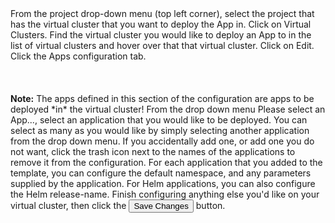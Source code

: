 
<Flow id="install-app-virtualcluster">
  <Step>
    From the project drop-down menu (top left corner), select the project that has the
            virtual cluster that you want to deploy the App in.
  </Step>
  <Step>
    Click on <NavStep>Virtual Clusters</NavStep>.
  </Step>
  <Step>
    Find the virtual cluster you would like to deploy an App to in the list of
    virtual clusters and hover over that that virtual cluster.
  </Step>
  <Step>
      Click on <Label>Edit</Label>.
  </Step>
  <Step>
    Click the <Label>Apps</Label> configuration tab. <br></br>
    <br></br>
    <b>Note:</b>
    The apps defined in this section of the configuration are apps to
    be deployed *in* the virtual cluster!
  </Step>
  <Step>
    From the drop down menu <Label>Please select an App...</Label>, select an
    application that you would like to be deployed. You can
    select as many as you would like by simply selecting another
    application from the drop down menu. If you accidentally add one, or add one you
    do not want, click the trash icon next to the names of the applications to remove it
    from the configuration.
  </Step>
  <Step>
    For each application that you added to the template, you can configure the default
    namespace, and any parameters supplied by the application. For Helm applications, you
    can also configure the Helm release-name.
  </Step>
  <Step>
    Finish configuring anything else you'd like on your virtual cluster,
    then click the
    <Button>Save Changes</Button> button.
  </Step>
</Flow>